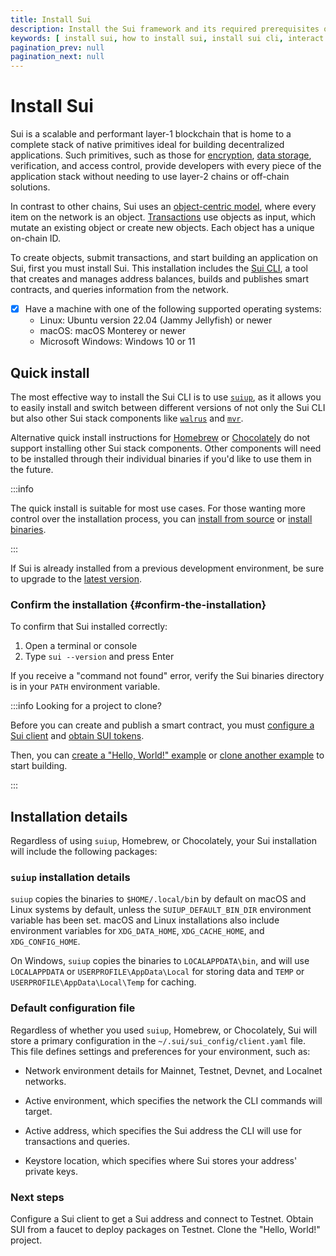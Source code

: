 ```yaml
---
title: Install Sui
description: Install the Sui framework and its required prerequisites on your system.
keywords: [ install sui, how to install sui, install sui cli, interact with sui networks, connect to sui networks, sui command line interface ]
pagination_prev: null
pagination_next: null
---
```


# Install Sui

Sui is a scalable and performant layer-1 blockchain that is home to a complete stack of native primitives ideal for building decentralized applications. Such primitives, such as those for [encryption](https://seal-docs.wal.app/UsingSeal/), [data storage](https://docs.wal.app/usage/setup.html), verification, and access control, provide developers with every piece of the application stack without needing to use layer-2 chains or off-chain solutions. 

In contrast to other chains, Sui uses an [object-centric model](/concepts/object-model.mdx), where every item on the network is an object. [Transactions](/concepts/transactions.mdx) use objects as input, which mutate an existing object or create new objects. Each object has a unique on-chain ID.

To create objects, submit transactions, and start building an application on Sui, first you must install Sui. This installation includes the [Sui CLI](/references/cli.mdx), a tool that creates and manages address balances, builds and publishes smart contracts, and queries information from the network. 

<Tabs className="tabsHeadingCentered--small">
<TabItem value="prereq" label="Prerequisites">

- [x] Have a machine with one of the following supported operating systems:
    - Linux: Ubuntu version 22.04 (Jammy Jellyfish) or newer
    - macOS: macOS Monterey or newer
    - Microsoft Windows: Windows 10 or 11

</TabItem>
</Tabs>

## Quick install 

The most effective way to install the Sui CLI is to use [`suiup`](https://github.com/MystenLabs/suiup), as it allows you to easily install and switch between different versions of not only the Sui CLI but also other Sui stack components like [`walrus`](https://docs.wal.app/usage/setup.html) and [`mvr`](https://github.com/MystenLabs/mvr). 

Alternative quick install instructions for [Homebrew](https://brew.sh/) or [Chocolately](https://chocolatey.org/) do not support installing other Sui stack components. Other components will need to be installed through their individual binaries if you'd like to use them in the future. 

<ImportContent source="quick-install.mdx" mode="snippet" />

:::info

The quick install is suitable for most use cases. For those wanting more control over the installation process, you can [install from source](/guides/developer/getting-started/install-source.mdx) or [install binaries](/guides/developer/getting-started/install-binaries.mdx). 

:::

If Sui is already installed from a previous development environment, be sure to upgrade to the [latest version](/guides/developer/getting-started/install-binaries.mdx).

### Confirm the installation {#confirm-the-installation}

To confirm that Sui installed correctly:

1. Open a terminal or console
2. Type `sui --version` and press Enter

If you receive a "command not found" error, verify the Sui binaries directory is in your `PATH` environment variable.

:::info Looking for a project to clone?

Before you can create and publish a smart contract, you must [configure a Sui client](/guides/developer/getting-started/configure-sui-client.mdx) and [obtain SUI tokens](/guides/developer/getting-started/get-coins.mdx).

Then, you can [create a "Hello, World!" example](/guides/developer/getting-started/hello-world.mdx) or [clone another example](/guides/developer/app-examples.mdx) to start building.

:::

## Installation details 

Regardless of using `suiup`, Homebrew, or Chocolately, your Sui installation will include the following packages:

<ImportContent source="lists/binaries-file-list.mdx" mode="snippet" />

### `suiup` installation details 

`suiup` copies the binaries to `$HOME/.local/bi`n by default on macOS and Linux systems by default, unless the `SUIUP_DEFAULT_BIN_DIR` environment variable has been set. macOS and Linux installations also include environment variables for `XDG_DATA_HOME`, `XDG_CACHE_HOME`, and `XDG_CONFIG_HOME`.

On Windows, `suiup` copies the binaries to `LOCALAPPDATA\bin`, and will use `LOCALAPPDATA` or `USERPROFILE\AppData\Local` for storing data and `TEMP` or `USERPROFILE\AppData\Local\Temp` for caching.

### Default configuration file

Regardless of whether you used `suiup`, Homebrew, or Chocolately, Sui will store a primary configuration in the `~/.sui/sui_config/client.yaml` file. This file defines settings and preferences for your environment, such as:

- Network environment details for Mainnet, Testnet, Devnet, and Localnet networks.

- Active environment, which specifies the network the CLI commands will target.

- Active address, which specifies the Sui address the CLI will use for transactions and queries.

- Keystore location, which specifies where Sui stores your address' private keys.

<div className="next-steps-module">
  <div className="next-steps-header">
    <h3>Next steps</h3>
  </div>
  <div className="next-steps-grid">
    <Card className="plausible-event-name=install+client+button"
      title="Configure a Sui Client" 
      href="/guides/developer/getting-started/configure-sui-client"
    >
      Configure a Sui client to get a Sui address and connect to Testnet.
    </Card>
    <Card className="plausible-event-name=install+faucet+button"
      title="Get SUI from Faucet" 
      href="/guides/developer/getting-started/get-coins"
    >
      Obtain SUI from a faucet to deploy packages on Testnet.
    </Card>
        <Card className="plausible-event-name=install+hello+button"
      title="Hello, World!" 
      href="/guides/developer/getting-started/hello-world"
    >
      Clone the "Hello, World!" project.
    </Card>
  </div>
</div>